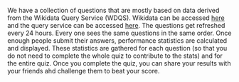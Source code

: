 We have a collection of questions that are mostly based on data derived from the Wikidata Query Service (WDQS). Wikidata can be accessed [here](https://www.wikidata.org/wiki/Wikidata:Main_Page) and the query service can be accessed [here](https://query.wikidata.org/). The questions get refreshed every 24 hours. Every one sees the same questions in the same order. Once enough people submit their answers, performance statistics are calculated and displayed. These statistics are gathered for each question (so that you do not need to complete the whole quiz to contribute to the stats) and for the entire quiz. Once you complete the quiz, you can share your results with your friends ahd challenge them to beat your score.
